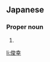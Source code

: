==Japanese==
{{ja-kanjitab|とし|ゆき}}

===Proper noun===
{{ja-pos|proper|としゆき}}

# {{given name|male|lang=ja|sort=としゆき}}

[[li:俊幸]]